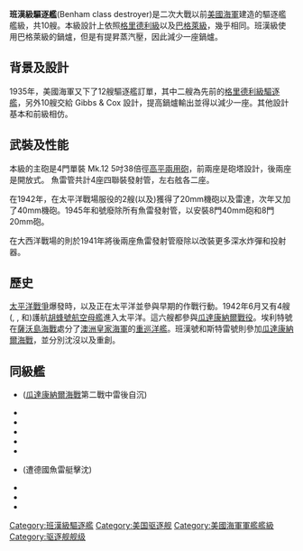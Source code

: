 {{多個問題|
{{copyedit|time=2015-02-01T17:31:11+00:00}}
{{unreferenced|time=2015-01-31T01:02:59+00:00}}
}}
{{軍艦模板
|名稱= 班漢級[[File:US_Naval_Jack.svg|30px]]<br /><small>Benham class</small>
|圖片= [[File:USS_Benham_(DD-397)_1939.jpg|300px]]
|照片說明=班漢號驅逐艦 DD-397
|圖片2= 
|照片說明2= 
|艦種=驅逐艦
|艦名=
|擁有國={{USA}}
|艦級=班漢級
|代號=
|前型=[[索莫斯級驅逐艦|索莫斯級]]
|次型=[[辛姆斯級驅逐艦|辛姆斯級]]
|同型=
|數量=10
|製造=
|下訂=
|造價=
|動工=1936-1939
|下水=
|服役=1939-1946
|退役= 
|結局= 
|除籍= 
|狀態=
|綽號=
|榮譽=
|排水= 
|標準= 1,500 噸
|空載= 
|滿載= 2,350 噸
|長度= 103.86米
|闊度= 10.82米
|型寬= 
|型深= 
|吃水= 4.04米
|燃料= 
|鍋爐= 3具鍋爐
|引擎= 
|出力= 50,000軸馬力 (37,000 Kw)
|極速= 37.7節
|續航= 
|發電機= 
|電力輸出= 
|乘員= 16名軍官，253名士兵
|飛行=
|艦載機=
|裝備= '''新建時'''<br>4門5吋38倍徑主砲<br>4挺50機槍<br>4座四聯裝533魚雷發射管<br>2門40mm波佛斯機砲
|裝甲=
|射控裝置=
|偵搜設備=
|電子設備=
|電戰系統=
|其它=
}}

'''班漢級驅逐艦'''(Benham class destroyer)是二次大戰以前[[美國海軍|美國海軍]]建造的驅逐艦艦級，共10艘。本級設計上依照[[格里德利级驱逐舰|格里德利級]]以及[[巴格萊級驅逐艦|巴格萊級]]，幾乎相同。班漢級使用巴格萊級的鍋爐，但是有提昇蒸汽壓，因此減少一座鍋爐。

== 背景及設計 ==
1935年，美國海軍又下了12艘驅逐艦訂單，其中二艘為先前的[[格里德利級驅逐艦|格里德利級驅逐艦]]，另外10艘交給 Gibbs & Cox 設計，提高鍋爐輸出並得以減少一座。其他設計基本和前級相仿。

== 武裝及性能 ==
本級的主砲是4門單裝 Mk.12 5吋38倍徑[[高平兩用砲|高平兩用砲]]，前兩座是砲塔設計，後兩座是開放式。 魚雷管共計4座四聯裝發射管，左右舷各二座。

在1942年，在太平洋戰場服役的2艘({{Link-en|班漢號驅逐艦 (DD-397)|USS Benham (DD-397)|班漢號}}以及{{Link-en|埃利特號驅逐艦|USS Ellet (DD-398)|埃利特號}})獲得了20mm機砲以及雷達，次年又加了40mm機砲。1945年{{Link-en|蘭號驅逐艦|USS Lang (DD-399)|蘭號}}和{{Link-en|斯特雷號驅逐艦 (DD-407)|USS Sterett (DD-407)|斯特雷號}}號廢除所有魚雷發射管，以安裝8門40mm砲和8門20mm砲。

在大西洋戰場的則於1941年將後兩座魚雷發射管廢除以改裝更多深水炸彈和投射器。

== 歷史 ==
[[太平洋戰爭|太平洋戰爭]]爆發時，{{Link-en|班漢號驅逐艦 (DD-397)|USS Benham (DD-397)|班漢號}}以及{{Link-en|埃利特號驅逐艦|USS Ellet (DD-398)|埃利特號}}正在太平洋並參與早期的作戰行動。1942年6月又有4艘({{Link-en|蘭號驅逐艦|USS Lang (DD-399)|蘭號}}, {{Link-en|史達克號驅逐艦|USS Stack (DD-406)|史達克號}}, {{Link-en|斯特雷號驅逐艦 (DD-407)|USS Sterett (DD-407)|斯特雷號}}和{{Link-en|威爾遜號驅逐艦|USS Wilson (DD-408)|威爾遜號}})護航[[胡蜂號航空母艦_(CV-7)|胡蜂號航空母艦]]進入太平洋。這六艘都參與[[瓜達康納爾戰役|瓜達康納爾戰役]]。埃利特號在[[薩沃島海戰|薩沃島海戰]]處分了[[澳洲皇家海軍|澳洲皇家海軍]]的[[重巡洋艦|重巡洋艦]]{{link-en|坎培拉號重巡洋艦 (D33)|HMAS Canberra (D33)|坎培拉號}}。班漢號和斯特雷號則參加[[瓜達康納爾海戰|瓜達康納爾海戰]]，並分別沈沒以及重創。

== 同級艦 ==

* {{Link-en|班漢號驅逐艦 (DD-397)|USS Benham (DD-397)|DD-397 班漢號}} ([[瓜達康納爾海戰|瓜達康納爾海戰]]第二戰中雷後自沉)
* {{Link-en|埃利特號驅逐艦|USS Ellet (DD-398)|DD-398 埃利特號}}
* {{Link-en|蘭號驅逐艦|USS Lang (DD-399)|DD-399 蘭號}}
* {{Link-en|梅蘭號驅逐艦 (DD-402)|USS Mayrant (DD-402)|DD-402 梅蘭號}}
* {{Link-en|特里普號驅逐艦 (DD-403)|USS Trippe (DD-403)|DD-403 特里普號}}
* {{Link-en|蘭德號驅逐艦|USS Rhind (DD-404)|DD-404 蘭德號}}
* {{Link-en|路雲號驅逐艦 (DD-405)|USS Rowan (DD-405)|DD-405 路雲號}} (遭德國魚雷艇擊沈)
* {{Link-en|史達克號驅逐艦|USS Stack (DD-406)|DD-406 史達克號}}
* {{Link-en|斯特雷號驅逐艦 (DD-407)|USS Sterett (DD-407)|DD-407 斯特雷號}}
* {{Link-en|威爾遜號驅逐艦|USS Wilson (DD-408)|DD-408 威爾遜號}}

{{班漢級驅逐艦}}
{{WWIIUSShips}}
{{美國海軍驅逐艦及驅逐領艦}}

{{DEFAULTSORT:Benham}}
[[Category:班漢級驅逐艦|Category:班漢級驅逐艦]]
[[Category:美国驱逐舰|Category:美国驱逐舰]]
[[Category:美國海軍軍艦艦級|Category:美國海軍軍艦艦級]]
[[Category:驱逐舰舰级|Category:驱逐舰舰级]]